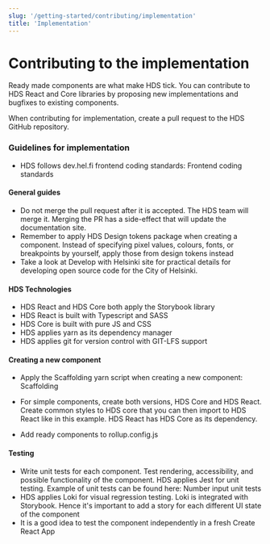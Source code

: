 ```yaml
---
slug: '/getting-started/contributing/implementation'
title: 'Implementation'
---
```



# Contributing to the implementation

<LeadParagraph>
    Ready made components are what make HDS tick. You can contribute to HDS React and Core libraries by proposing new implementations and bugfixes to existing components.
</LeadParagraph>

When contributing for implementation, create a <Link size="M" href="https://help.github.com/en/github/collaborating-with-issues-and-pull-requests/creating-a-pull-request" external>pull request</Link> to the <Link size="M" href="https://github.com/City-of-Helsinki/helsinki-design-system" external>HDS GitHub repository</Link>.

### Guidelines for implementation
- HDS follows dev.hel.fi frontend coding standards: <Link size="M" href="https://dev.hel.fi/coding-standards#frontend-code-standards" external>Frontend coding standards</Link> 

#### General guides
- Do not merge the pull request after it is accepted. The HDS team will merge it. Merging the PR has a side-effect that will update the documentation site. 
- Remember to apply <Link size="M" href="https://github.com/City-of-Helsinki/helsinki-design-system/tree/master/packages/design-tokens/tokens" external>HDS Design tokens package</Link> when creating a component. Instead of specifying pixel values, colours, fonts, or breakpoints by yourself, apply those from design tokens instead 
- Take a look at <Link size="M" href="https://dev.hel.fi/" external>Develop with Helsinki site</Link> for practical details for developing open source code for the City of Helsinki. 

#### HDS Technologies

- HDS React and HDS Core both apply the <Link size="M" href="https://storybook.js.org/" external>Storybook library</Link> 
- HDS React is built with Typescript and SASS 
- HDS Core is built with pure JS and CSS 
- HDS applies yarn as its dependency manager 
- HDS applies git for version control with <Link size="M" href="https://git-lfs.github.com/" external>GIT-LFS support</Link> 

#### Creating a new component

- Apply the Scaffolding yarn script when creating a new component: <Link size="M" href="https://github.com/City-of-Helsinki/helsinki-design-system/blob/master/packages/react/package.json#L17" external>Scaffolding</Link> 
- For simple components, create both versions, HDS Core and HDS React.
  Create common styles to HDS core that you can then import to HDS React like in <Link size="M" href="https://github.com/City-of-Helsinki/helsinki-design-system/blob/master/packages/react/src/components/textInput/TextInput.module.css" external>this example</Link>.
  HDS React has HDS Core as its dependency.
 
- Add ready components to <Link size="M" href="https://github.com/City-of-Helsinki/helsinki-design-system/blob/master/packages/react/rollup.config.js" external>rollup.config.js</Link> 

#### Testing

- Write unit tests for each component. Test rendering, accessibility, and possible functionality of the component. HDS applies <Link size="M" href="https://jestjs.io/">Jest</Link> for unit testing. Example of unit tests can be found here: <Link size="M" href="https://github.com/City-of-Helsinki/helsinki-design-system/blob/master/packages/react/src/components/numberInput/NumberInput.test.tsx" external>Number input unit tests</Link>
- HDS applies <Link size="M" href="https://loki.js.org/" external>Loki</Link> for visual regression testing. Loki is integrated with Storybook. Hence it's important to add a story for each different UI state of the component 
- It is a good idea to test the component independently in a fresh <Link size="M" href="https://github.com/City-of-Helsinki/hds-cra" external>Create React App</Link> 
